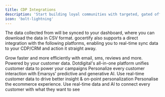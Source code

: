 ```yaml
---
title: CDP Integrations
description: 'Start building loyal communities with targeted, gated offers.'
icon: 'bolt-lightning'
---
```


The data collected from  will be synced to your dashboard, where you can download the data in CSV format.
gocertify also supports a direct integration with the following platforms, enabling you to real-time sync data to your CDP/CRM and action it straight away.


<CardGroup cols={2}>
  <Card title="Klaviyo" href="/section/captureData/klaviyo" img="/images/klaviyoLogo.png">
    Grow faster and more efficiently with email, sms, reviews and more. Powered by your customer data.
  </Card>
  <Card title="Dot Digital" href="/section/captureData/dotdigital" img="/images/dotdigitalLogo.png">
    Dotdigital's all-in-one platform unifies customer data to power your campaigns
  </Card>
  <Card title="Emarsys" href="/section/captureData/emarsys" img="/images/emarsysLogo.png">
    Personalize every customer interaction with Emarsys' predictive and generative AI.
  </Card>
  <Card title="Ometria" href="/section/captureData/ometria" img="/images/ometriaLogo.png">
    Use real-time customer data to drive better insight & on-point personalization
  </Card>
  <Card title="Bloomreach" href="/section/captureData/bloomreach" img="/images/bloomreachLogo.png">
     Personalise the ecommerce experience. Use real-time data and AI to connect every customer with what they want to see
  </Card>
</CardGroup>
